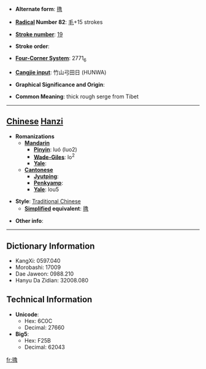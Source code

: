 * '''Alternate form''': [[氇]]

* '''[[Wiktionary:Chinese radical index| Radical]] Number 82''': [[Wiktionary:Chinese radical index 毛|毛]]+15 strokes

* '''[[Wiktionary:Chinese total strokes index|Stroke number]]''': [[Wiktionary:Chinese total strokes index 19|19]]

* '''Stroke order''': 

* '''[[Wiktionary:Chinese four corner index|Four-Corner System]]''': 2771<sub>6</sub>

* '''[[Wiktionary:Chinese Cangjie index|Cangjie input]]''': 竹山弓田日 (HUNWA)

* '''Graphical Significance and Origin''': 

* '''Common Meaning''': thick rough serge from Tibet

----

== [[Chinese]] [[Hanzi]] ==

* '''Romanizations'''
** '''[[Mandarin]]'''
*** '''[[Pinyin]]''': luó (luo2)
*** '''[[Wade-Giles]]''': lo<sup>2</sup>
*** '''[[Yale]]''': 
** '''[[Cantonese]]'''
*** '''[[Jyutping]]''':
*** '''[[Penkyamp]]''': 
*** '''[[Yale]]''': lou5

* '''Style''': [[Traditional Chinese]] 
** '''[[Simplified Chinese|Simplified]] equivalent''': [[氇]]

* '''Other info''': 

----

== Dictionary Information ==

* KangXi: 0597.040
* Morobashi: 17009
* Dae Jaweon: 0988.210
* Hanyu Da Zidian: 32008.080

== Technical Information ==

* '''Unicode''':
** Hex: 6C0C
** Decimal: 27660
* '''Big5''':
** Hex: F25B
** Decimal: 62043

[[fr:氌]]